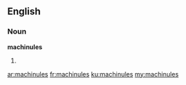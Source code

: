 ==English==

===Noun===
'''machinules'''

# {{plural of|[[machinule]]}}

[[ar:machinules]]
[[fr:machinules]]
[[ku:machinules]]
[[my:machinules]]